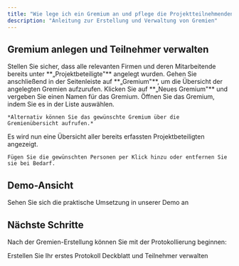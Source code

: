 ```yaml
---
title: "Wie lege ich ein Gremium an und pflege die Projektteilnehmenden?"
description: "Anleitung zur Erstellung und Verwaltung von Gremien"
---
```


## Gremium anlegen und Teilnehmer verwalten

<Steps>
  <Step title="Vorbereitung">
    Stellen Sie sicher, dass alle relevanten Firmen und deren Mitarbeitende bereits unter **„Projektbeteiligte"** angelegt wurden.
    <Card title="→ Projektbeteiligte hinzufügen" href="/faq/projektbeteiligte" />
  </Step>
  <Step title="Gremienübersicht öffnen">
    Gehen Sie anschließend in der Seitenleiste auf **„Gremium"**, um die Übersicht der angelegten Gremien aufzurufen.
  </Step>
  <Step title="Neues Gremium erstellen">
    Klicken Sie auf **„Neues Gremium"** und vergeben Sie einen Namen für das Gremium.
  </Step>
  <Step title="Gremium öffnen">
    Öffnen Sie das Gremium, indem Sie es in der Liste auswählen.
    
    *Alternativ können Sie das gewünschte Gremium über die Gremienübersicht aufrufen.*
  </Step>
  <Step title="Teilnehmer hinzufügen">
    Es wird nun eine Übersicht aller bereits erfassten Projektbeteiligten angezeigt.
    
    Fügen Sie die gewünschten Personen per Klick hinzu oder entfernen Sie sie bei Bedarf.
  </Step>
</Steps>

## Demo-Ansicht

<Card title="📹 Zur interaktiven Demo" href="https://app.arcade.software/flows/L9KSEIekX9c3WwDpoHHq/view" icon="play">
  Sehen Sie sich die praktische Umsetzung in unserer Demo an
</Card>

## Nächste Schritte

Nach der Gremien-Erstellung können Sie mit der Protokollierung beginnen:

<CardGroup cols={2}>
  <Card title="Protokoll anlegen" icon="file-plus" href="/faq/protokoll-anlegen">
    Erstellen Sie Ihr erstes Protokoll
  </Card>
  <Card title="Protokollkopf erstellen" icon="file-text" href="/faq/protokollkopf">
    Deckblatt und Teilnehmer verwalten
  </Card>
</CardGroup> 